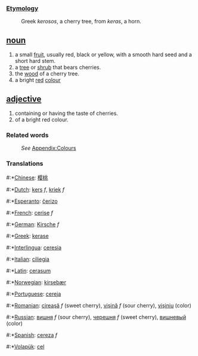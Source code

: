 === [[Etymology]] ===
:Greek ''kerosos'', a cherry tree, from ''keras'', a horn.

== [[noun]] ==
#a small [[fruit]], usually red, black or yellow, with a smooth hard seed and a short hard stem.
#a [[tree]] or [[shrub]] that bears cherries.
#the [[wood]] of a cherry tree.
#a bright [[red]] [[color|colour]]

== [[adjective]] ==
#containing or having the taste of cherries.
#of a bright red colour.
===Related words===
:''See'' [[Wiktionary_Appendix:Colours|Appendix:Colours]]

=== Translations ===
#:*[[Chinese]]: [[樱桃]]
#:*[[Dutch]]: [[kers]] ''f'', [[kriek]] ''f''
#:*[[Esperanto]]: [[ĉerizo]]
#:*[[French]]: [[cerise]] ''f''
#:*[[German]]: [[Kirsche]] ''f''
#:*[[Greek]]: [[kerase]]
#:*[[Interlingua]]: [[ceresia]]
#:*[[Italian]]: [[ciliegia]]
#:*[[Latin]]: [[cerasum]]
#:*[[Norwegian]]: [[kirsebær]]
#:*[[Portuguese]]: [[cereja]]
#:*[[Romanian]]: [[cireaşă]] ''f'' (sweet cherry), [[vişină]] ''f'' (sour cherry), [[vişiniu]] (color)
#:*[[Russian]]: [[вишня]] ''f'' (sour cherry), [[черешня]] ''f'' (sweet cherry), [[вишневый]] (color)
#:*[[Spanish]]: [[cereza]] ''f''
#:*[[Volapük]]: [[cel]]